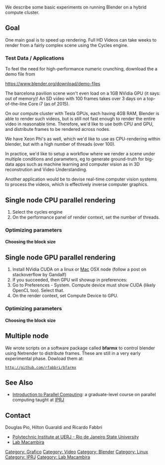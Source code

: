 We describe some basic experiments on running Blender on
a hybrid compute cluster.

== Goal ==

One main goal is to speed up rendering.
Full HD Videos can take weeks to render
from a fairly complex scene using the Cycles engine.

=== Test Data / Applications ===
To feel the need for high-performance numeric crunching, download the a demo
file from

https://www.blender.org/download/demo-files

The barcelona pavilion scene won't even load on a 1GB NVidia GPU (it says: out of memory)!
An SD video with 100 frames takes over 3 days on a top-of-the-line Core i7 (as of 2015).

On our compute cluster with Tesla GPUs, each having 4GB RAM, Blender is able to render such videos,
but is still not fast enough to render the entire video in reasonable time. Therefore, we'd like to use both CPU and GPU, and distribute frames to be rendered across nodes.

We have Xeon Phi's as well, which we'd like to use as CPU-rendering within blender, but with a high number of threads (over 100).

In practice, we'd like to setup a workflow where we render a scene under multiple conditions and parameters, eg to generate ground-truth for big-data apps such as machine learning and computer vision as in 3D reconstrution and Video Understanding.

Another application would be to devise real-time computer vision systems to process the videos, which is effectively inverse computer graphics.

== Single node CPU parallel rendering ==

# Select the cycles engine 
# On the performance panel of render context, set the number of threads.

=== Optimizing parameters ===
==== Choosing the block size ====

== Single node GPU parallel rendering ==

# Install NVidia CUDA on a linux or [[Mac]] OSX node (follow a post on stackoverflow by Gandalf)
# If you succeeded, then GPU will showup in preferences:
# Go to Preferences - System. Compute device must show CUDA (likely OpenCL too). Select that.
# On the render context, set Compute Device to GPU.

=== Optimizing parameters ===
==== Choosing the block size ====

== Multiple node ==
We wrote scripts on a software package called '''bfarmx''' to control blender
using Netrender to distribute frames. These are still in a very early experimental phase.
Dowload them at:
 http://github.com/rfabbri/bfarmx

== See Also ==
* [[Introduction to Parallel Computing]]: a graduate-level course on parallel computing taught at [[IPRJ]]

== Contact ==

Douglas Pio, Hilton Guaraldi and Ricardo Fabbri
* [[IPRJ|Polytechnic Institute at UERJ - Rio de Janeiro State University]]
* [[Lab Macambira]]


[[Category: Grafico]]
[[Category: Video]]
[[Category: Blender]]
[[Category: Linux]]
[[Category: IPRJ]]
[[Category: Lab Macambira]]
